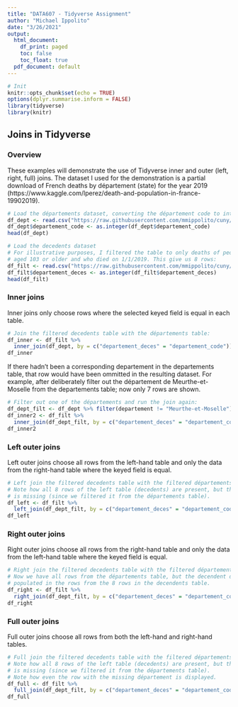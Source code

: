 ```yaml
---
title: "DATA607 - Tidyverse Assignment"
author: "Michael Ippolito"
date: "3/26/2021"
output:
  html_document:
    df_print: paged
    toc: false
    toc_float: true
  pdf_document: default
---
```


```r

# Init
knitr::opts_chunk$set(echo = TRUE)
options(dplyr.summarise.inform = FALSE)
library(tidyverse)
library(knitr)

```

## Joins in Tidyverse {.tabset}

### Overview

These examples will demonstrate the use of Tidyverse inner and outer (left, right, full) joins. The dataset I used for the demonstration is a partial download of French deaths by département (state) for the year 2019 (https://www.kaggle.com/lperez/death-and-population-in-france-19902019).

``` r

# Load the départements dataset, converting the département code to int
df_dept <- read.csv("https://raw.githubusercontent.com/mmippolito/cuny/main/data607/tidyverse/departements.csv", sep = ';')
df_dept$departement_code <- as.integer(df_dept$departement_code)
head(df_dept)

# Load the decedents dataset
# For illustrative purposes, I filtered the table to only deaths of people
# aged 103 or older and who died on 1/1/2019. This give us 8 rows:
df_filt <- read.csv("https://raw.githubusercontent.com/mmippolito/cuny/main/data607/tidyverse/deces_2019_filt.csv", sep = ';')
df_filt$departement_deces <- as.integer(df_filt$departement_deces)
head(df_filt)

```

### Inner joins

Inner joins only choose rows where the selected keyed field is equal in each table.

```r

# Join the filtered decedents table with the départements table:
df_inner <- df_filt %>% 
  inner_join(df_dept, by = c("departement_deces" = "departement_code"))
df_inner

```

If there hadn't been a corresponding departement in the departements table, that row would have been ommitted in the resulting dataset. For example, after deliberately filter out the département de Meurthe-et-Moselle from the departements table; now only 7 rows are shown.

```r

# Filter out one of the départements and run the join again:
df_dept_filt <- df_dept %>% filter(departement != "Meurthe-et-Moselle")
df_inner2 <- df_filt %>% 
  inner_join(df_dept_filt, by = c("departement_deces" = "departement_code"))
df_inner2

```

### Left outer joins

Left outer joins choose all rows from the left-hand table and only the data from the right-hand table where the keyed field is equal.

```r

# Left join the filtered decedents table with the filtered départements table.
# Note how all 8 rows of the left table (decedents) are present, but the first département
# is missing (since we filtered it from the départements table).
df_left <- df_filt %>% 
  left_join(df_dept_filt, by = c("departement_deces" = "departement_code"))
df_left

```

### Right outer joins

Right outer joins choose all rows from the right-hand table and only the data from the left-hand table where the keyed field is equal.

```r

# Right join the filtered decedents table with the filtered départements table.
# Now we have all rows from the départements table, but the decendent data is only
# populated in the rows from the 8 rows in the decendents table.
df_right <- df_filt %>% 
  right_join(df_dept_filt, by = c("departement_deces" = "departement_code"))
df_right

```

### Full outer joins

Full outer joins choose all rows from both the left-hand and right-hand tables.

```r

# Full join the filtered decedents table with the filtered départements table.
# Note how all 8 rows of the left table (decedents) are present, but the first département
# is missing (since we filtered it from the départements table).
# Note how even the row with the missing département is displayed.
df_full <- df_filt %>% 
  full_join(df_dept_filt, by = c("departement_deces" = "departement_code"))
df_full

```
